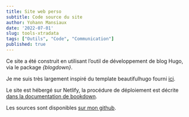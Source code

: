 ```yaml
---
title: Site web perso
subtitle: Code source du site
author: Yohann Mansiaux
date: '2022-07-01'
slug: tools-xtradata
tags: ["Outils", "Code", "Communication"]
published: true
---
```


Ce site a été construit en utilisant l'outil de développement de blog Hugo, via le package _{blogdown}_.

Je me suis très largement inspiré du template beautifulhugo fourni [ici](https://github.com/ymansiaux/siteYM_beautifulhugo/settings/branches).

Le site est hébergé sur Netlify, la procédure de déploiement est décrite [dans la documentation de bookdown](https://bookdown.org/yihui/blogdown/netlify.html).

Les sources sont disponibles [sur mon github](https://github.com/ymansiaux/siteYM_beautifulhugo).
